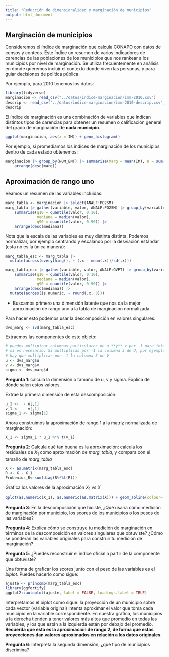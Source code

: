 ```yaml
---
title: "Reducción de dimensionalidad y marginación de municipios"
output: html_document
---
```


## Marginación de municipios

Consideremos el índice de marginación que calcula CONAPO con datos
de censos y conteos. Este índice un resumen de varios indicadores de carencias de las
poblaciones de los municipios que nos rankear a los municipios por nivel de marginación.
Se utiliza frecuentemente en análisis en donde queremos incluir el contexto
donde viven las personas, y para guiar decisiones
de política pública.

Por ejemplo, para 2010 tenemos los datos:

```r
library(tidyverse)
marginacion <- read_csv("../datos/indice-marginacion/imm-2010.csv")
descrip <- read_csv("../datos/indice-marginacion/imm-2010-descrip.csv", skip = 2)
descrip 
```

El índice de marginación es una combinación de variables que indican
distintos tipos de carencias para obtener un resumen o calificación general
del grado de marginación de **cada municipio**.

```r
ggplot(marginacion, aes(x = IM)) + geom_histogram()
```

Por ejemplo, si promediamos los índices de marginación de los municipios dentro
de cada estado obtenemos:

```r
marginacion |> group_by(NOM_ENT) |> summarise(marg = mean(IM), n = sum(POB_TOT)) |> 
    arrange(desc(marg))
```


## Aproximación de rango uno 

Veamos un resumen de las variables incluidas:

```r
marg_tabla <- marginacion |> select(ANALF:PO2SM)
marg_tabla |> gather(variable, valor, ANALF:PO2SM) |> group_by(variable) |> 
    summarise(q10 = quantile(valor, 0.10),
              mediana = median(valor), 
              q90 = quantile(valor, 0.90)) |> 
    arrange(desc(mediana))
```

Nota que la escala de las variables es muy distinta distinta. Podemos normalizar,
por ejemplo centrando y escalando por la desviación estándar (esta no es la única manera):

```r
marg_tabla_esc <- marg_tabla |> 
  mutate(across(everything(), ~ (.x - mean(.x))/sd(.x)))   
```


```r
marg_tabla_esc |> gather(variable, valor, ANALF:OVPT) |> group_by(variable) |> 
    summarise(q10 = quantile(valor, 0.10),
              mediana = median(valor), 
              q90 = quantile(valor, 0.90)) |> 
    arrange(desc(mediana)) |> 
  mutate(across(is.numeric, ~ round(.x, 3)))
```


- Buscamos primero una dimensión latente que nos da la mejor
aproximación de rango uno a la tabla de marginación normalizada. 

Para hacer esto podemos usar la descomposición en valores singulares:

```r
dvs_marg <- svd(marg_tabla_esc) 
```

Extraemos las componentes de este objeto:

```r
# puedes multipicar columnas particulares de u **y** v por -1 para interpretar más fácilmente
# si es necesario. Si multiplicas por -1 la columna 3 de U, por ejemplo, también 
# hay que multiplicar por -1 la columna 3 de V
u <- dvs_marg$u
v <- dvs_marg$v
sigma <- dvs_marg$d
```

**Pregunta 1**: calcula la dimensión o tamaño de u, v y sigma. Explica de dónde salen estos valores.

Extrae la primera dimensión de esta descomposición:

```r
u_1 <-  - u[,1]
v_1 <-  - v[,1]
sigma_1 <- sigma[1]
```

Ahora construimos la aproximación de rango 1 a la matriz normalizada de marginación:

```r
X_1 <- sigma_1 * u_1 %*% t(v_1)
```

**Pregunta 2**: Calcula qué tan buena es la aproximación: calcula los residuales de $X_1$ 
como aproximación de *marg_tabla*, y compara con el tamaño de *marg_tabla*

```r
X <- as.matrix(marg_tabla_esc)
R <- X - X_1
Frobenius_R<-sum(diag(R%*%t(R)))
```
Grafica los valores de la aproximación $X_1$ vs $X$

```r
qplot(as.numeric(X_1), as.numeric(as.matrix(X))) + geom_abline(colour='red')
```



**Pregunta 3**: En la descomposición que hiciste, ¿Qué usaría cómo medición de marginación por municipio,
los scores de los municipios o los pesos de las variables?

**Pregunta 4**: Explica cómo se construye tu medición de marginación en términos
de la descomposición en valores singulares que obtuviste? ¿Cómo se ponderan las
variables originales para construir tu medición de marginación?

**Pregunta 5**: ¿Puedes reconstruir el índice oficial a partir de la componente que obtuviste?

Una forma de graficar los scores junto con el peso de las variables es el *biplot*. Puedes
hacerlo como sigue:

```r
ajuste <- princomp(marg_tabla_esc)
library(ggfortify)
ggplot2::autoplot(ajuste, label = FALSE, loadings.label = TRUE)
```
Interpretamos el biplot como sigue: la proyección de un municipio sobre cada vector (variable
original) intenta aproximar el valor que toma cada municipio en la variable correspondiente. En nuestra gráfica, los municipios a la derecha tienden a tener valores más altos que promedio en todas las variables, y los que están a la izquierda están por debajo del promedio. **Recuerda que esta es la aproximación de rango 2, de forma que estas proyecciones dan valores aproximados en relación a los datos originales**.

**Pregunta 6**: Interpreta la segunda dimensión, ¿qué tipo de municipios discrimina?
